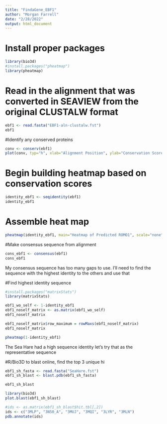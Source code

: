 ```yaml
---
title: "FindaGene_EBF1"
author: "Morgan Farrell"
date: "2/28/2022"
output: html_document
---
```


# Install proper packages
```r
library(bio3d)
#install.packages("pheatmap")
library(pheatmap)
```


# Read in the alignment that was converted in SEAVIEW from the original CLUSTALW format
```r
ebf1 <- read.fasta("EBF1-aln-clustalw.fst")
ebf1
```

#Identify any conserved proteins
```r
conv <- conserv(ebf1)
plot(conv, typ="h", xlab="Alignment Position", ylab="Conservation Score")
```


# Begin building heatmap based on conservation scores
```r
identity_ebf1 <- seqidentity(ebf1)
identity_ebf1
```


# Assemble heat map
```r
pheatmap(identity_ebf1, main="Heatmap of Predicted ROMO1", scale="none")
```

#Make consensus sequence from alignment
```r
cons_ebf1 <- consensus(ebf1)
cons_ebf1
```
My consensus sequence has too many gaps to use. I'll need to find the sequence with the highest identity to the others and use that

#Find highest identity sequence

```r
#install.packages("matrixStats")
library(matrixStats)
```

```r
ebf1_wo_self <- 1-identity_ebf1
ebf1_noself_matrix <- as.matrix(ebf1_wo_self)
ebf1_noself_matrix
```

```r
ebf1_noself_matrix$row_maximum = rowMaxs(ebf1_noself_matrix)
ebf1_noself_matrix
```

```r
pheatmap(1-identity_ebf1)
```

The Sea Hare had a high sequence identity let's try that as the representative sequence

#R/Bio3D to blast online, find the top 3 unique hi
```r
ebf1_sh_fasta <- read.fasta("SeaHare.fst")
ebf1_sh_blast <- blast.pdb(ebf1_sh_fasta)
```

```r
ebf1_sh_blast
```

```r
library(bio3d)
plot.blast(ebf1_sh_blast)
```

```r
#ids <- as.matrix(ebf1_sh_blast$hit.tbl[,2])
ids <- c("3MLP", "3N50_A", "3MUJ", "3MQI", "3LYR", "3MLN")
pdb.annotate(ids)
```



